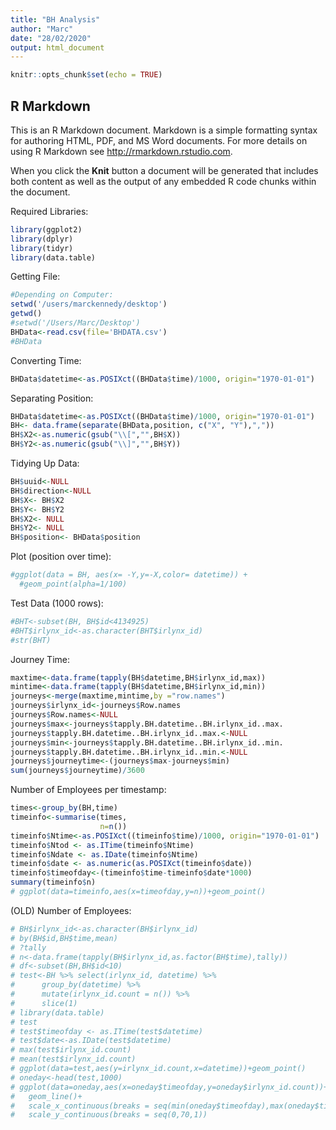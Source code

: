 ```yaml
---
title: "BH Analysis"
author: "Marc"
date: "28/02/2020"
output: html_document
---
```


```r
knitr::opts_chunk$set(echo = TRUE)
```

## R Markdown

This is an R Markdown document. Markdown is a simple formatting syntax for authoring HTML, PDF, and MS Word documents. For more details on using R Markdown see <http://rmarkdown.rstudio.com>.

When you click the **Knit** button a document will be generated that includes both content as well as the output of any embedded R code chunks within the document.

Required Libraries:
```r
library(ggplot2)
library(dplyr)
library(tidyr)
library(data.table)
```

Getting File:
```r
#Depending on Computer:
setwd('/users/marckennedy/desktop')
getwd()
#setwd('/Users/Marc/Desktop')
BHData<-read.csv(file='BHDATA.csv')
#BHData
```

Converting Time:
```r
BHData$datetime<-as.POSIXct((BHData$time)/1000, origin="1970-01-01")
```

Separating Position:
```r
BHData$datetime<-as.POSIXct((BHData$time)/1000, origin="1970-01-01")
BH<- data.frame(separate(BHData,position, c("X", "Y"),","))
BH$X2<-as.numeric(gsub("\\[","",BH$X))
BH$Y2<-as.numeric(gsub("\\]","",BH$Y))
```

Tidying Up Data:
```r
BH$uuid<-NULL
BH$direction<-NULL
BH$X<- BH$X2
BH$Y<- BH$Y2
BH$X2<- NULL
BH$Y2<- NULL
BH$position<- BHData$position
```


Plot (position over time):
```r
#ggplot(data = BH, aes(x= -Y,y=-X,color= datetime)) +
  #geom_point(alpha=1/100)
```
Test Data (1000 rows):
```r
#BHT<-subset(BH, BH$id<4134925)
#BHT$irlynx_id<-as.character(BHT$irlynx_id)
#str(BHT)
```

Journey Time:
```r
maxtime<-data.frame(tapply(BH$datetime,BH$irlynx_id,max))
mintime<-data.frame(tapply(BH$datetime,BH$irlynx_id,min))
journeys<-merge(maxtime,mintime,by ="row.names")
journeys$irlynx_id<-journeys$Row.names
journeys$Row.names<-NULL
journeys$max<-journeys$tapply.BH.datetime..BH.irlynx_id..max.
journeys$tapply.BH.datetime..BH.irlynx_id..max.<-NULL
journeys$min<-journeys$tapply.BH.datetime..BH.irlynx_id..min.
journeys$tapply.BH.datetime..BH.irlynx_id..min.<-NULL
journeys$journeytime<-(journeys$max-journeys$min)
sum(journeys$journeytime)/3600
```

Number of Employees per timestamp:
```r
times<-group_by(BH,time)
timeinfo<-summarise(times,
                    n=n())
timeinfo$Ntime<-as.POSIXct((timeinfo$time)/1000, origin="1970-01-01")
timeinfo$Ntod <- as.ITime(timeinfo$Ntime)
timeinfo$Ndate <- as.IDate(timeinfo$Ntime)
timeinfo$date <- as.numeric(as.POSIXct(timeinfo$date))
timeinfo$timeofday<-(timeinfo$time-timeinfo$date*1000)
summary(timeinfo$n)
# ggplot(data=timeinfo,aes(x=timeofday,y=n))+geom_point()

```

(OLD) Number of Employees:
```r
# BH$irlynx_id<-as.character(BH$irlynx_id)
# by(BH$id,BH$time,mean)
# ?tally
# n<-data.frame(tapply(BH$irlynx_id,as.factor(BH$time),tally))
# df<-subset(BH,BH$id<10)
# test<-BH %>% select(irlynx_id, datetime) %>% 
#      group_by(datetime) %>% 
#      mutate(irlynx_id.count = n()) %>% 
#      slice(1)
# library(data.table)
# test
# test$timeofday <- as.ITime(test$datetime)
# test$date<-as.IDate(test$datetime)
# max(test$irlynx_id.count)
# mean(test$irlynx_id.count)
# ggplot(data=test,aes(y=irlynx_id.count,x=datetime))+geom_point()
# oneday<-head(test,1000)
# ggplot(data=oneday,aes(x=oneday$timeofday,y=oneday$irlynx_id.count))+
#   geom_line()+
#   scale_x_continuous(breaks = seq(min(oneday$timeofday),max(oneday$timeofday),30))+
#   scale_y_continuous(breaks = seq(0,70,1))
```


